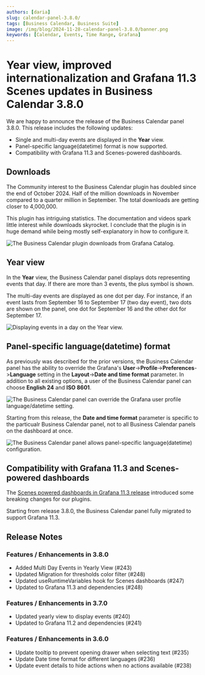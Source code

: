 ```yaml
---
authors: [daria]
slug: calendar-panel-3.8.0/
tags: [Business Calendar, Business Suite]
image: /img/blog/2024-11-28-calendar-panel-3.8.0/banner.png
keywords: [Calendar, Events, Time Range, Grafana]
---
```



# Year view, improved internationalization and Grafana 11.3 Scenes updates in Business Calendar 3.8.0

We are happy to announce the release of the Business Calendar panel 3.8.0. This release includes the following updates:

- Single and multi-day events are displayed in the **Year** view.
- Panel-specific language(datetime) format is now supported.
- Compatibility with Grafana 11.3 and Scenes-powered dashboards.

## Downloads

The Community interest to the Business Calendar plugin has doubled since the end of October 2024. Half of the million downloads in November compared to a quarter million in September. The total downloads are getting closer to 4,000,000.

This plugin has intriguing statistics. The documentation and videos spark little interest while downloads skyrocket. I conclude that the plugin is in huge demand while being mostly self-explanatory in how to configure it.

<Image
  title="The Business Calendar plugin downloads from Grafana Catalog."
  src="/img/blog/2024-11-28-calendar-panel-3.8.0/downloads.png"
/>

## Year view

In the **Year** view, the Business Calendar panel displays dots representing events that day. If there are more than 3 events, the plus symbol is shown.

The multi-day events are displayed as one dot per day. For instance, if an event lasts from September 16 to September 17 (two day event), two dots are shown on the panel, one dot for September 16 and the other dot for September 17.

<Image
  title="Displaying events in a day on the Year view."
  src="/img/blog/2024-11-28-calendar-panel-3.8.0/year.png"
/>

## Panel-specific language(datetime) format

As previously was described for the prior versions, the Business Calendar panel has the ability to override the Grafana's **User**->**Profile**->**Preferences**->**Language** setting in the **Layout**->**Date and time format** parameter. In addition to all existing options, a user of the Business Calendar panel can choose **English 24** and **ISO 8601**.

<Image
  title="The Business Calendar panel can override the Grafana user profile language/datetime setting."
  src="/img/blog/2024-11-28-calendar-panel-3.8.0/date-time-setting.png"
/>

Starting from this release, the **Date and time format** parameter is specific to the particualr Business Calendar panel, not to all Business Calendar panels on the dashboard at once.

<Image
  title="The Business Calendar panel allows panel-specific language(datetime) configuration."
  src="/img/blog/2024-11-28-calendar-panel-3.8.0/languages.png"
/>

## Compatibility with Grafana 11.3 and Scenes-powered dashboards

The [Scenes powered dashboards in Grafana 11.3 release](https://grafana.com/blog/2024/10/31/grafana-dashboards-are-now-powered-by-scenes-big-changes-same-ui/) introduced some breaking changes for our plugins.

Starting from release 3.8.0, the Business Calendar panel fully migrated to support Grafana 11.3.

<GettingStarted />

<Tutorial />

## Release Notes

### Features / Enhancements in 3.8.0

- Added Multi Day Events in Yearly View (#243)
- Updated Migration for thresholds color filter (#248)
- Updated useRuntimeVariables hook for Scenes dashboards (#247)
- Updated to Grafana 11.3 and dependencies (#248)

### Features / Enhancements in 3.7.0

- Updated yearly view to display events (#240)
- Updated to Grafana 11.2 and dependencies (#241)

### Features / Enhancements in 3.6.0

- Update tooltip to prevent opening drawer when selecting text (#235)
- Update Date time format for different languages (#236)
- Update event details to hide actions when no actions available (#238)

<Feedback />
